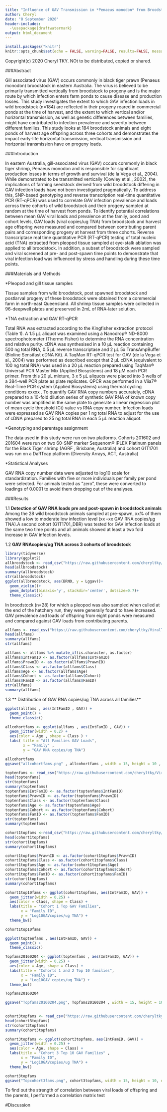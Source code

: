 ```yaml
---
title: "Influence of GAV Transmission in *Penaeus monodon* from Broodstock to Offspring: Implications for Breeding Programmes"
author: Cheryl
date: "8 September 2020"
header-includes:
  -\usepackage{draftwatermark}
output: html_document
---
```


```r
install.packages("knitr")
knitr::opts_chunk$set(echo = FALSE, warning=FALSE, results=FALSE, message=FALSE)
```

Copyright(c) 2020 Cheryl TKY. NOt to be distributed, copied or shared.

###Abstract

Gill associated virus (GAV) occurs commonly in black tiger prawn (Penaeus monodon) broodstock in eastern Australia. The virus is believed to be primarily transmitted vertically from broodstock to progeny and is the major route by which infection enters farm ponds to cause disease and production losses. This study investigates the extent to which GAV infection loads in wild broodstock (n=184) are reflected in their progeny reared in commercial ponds at the time of harvest, and the extent to which vertical and/or horizontal transmission, as well as genetic differences between families, might have contributed to infection prevalence and severity between different families. This study looks at 184 broodstock animals and eight ponds of harvest age offspring across three cohorts and demonstrates the impact early-life horizontal transmission, vertical transmission and horizontal transmission have on progeny loads.


###Introduction

In eastern Australia, gill-associated virus (GAV) occurs commonly in black tiger shrimp, Penaeus monodon and is responsible for significant production losses in terms of growth and survival (de la Vega et al., 2004). While demonstrated to be transmitted vertically (Cowley et al., 2002), the implications of farming seedstock derived from wild broodstock differing in GAV infection loads have not been investigated pragmatically. To address this, SNP-based genotyping and reverse transcription real-time quantitative PCR (RT-qPCR) was used to correlate GAV infection prevalence and loads across three cohorts of wild broodstock and their progeny sampled at random at the time of harvest from ponds. 
To identify potential correlations between mean GAV viral loads and prevalence at the family, pond and cohort levels, GAV loads (viral copies/ug TNA) from broodstock and harvest age offspring were measured and compared between contributing parent pairs and corresponding progeny at harvest from three cohorts. Reverse transcriptase real time quantitative PCR (RT-qPCR) testing of total nucleic acid (TNA) extracted from pleopod tissue sampled at eye-stalk ablation was applied to all broodstock. In addition, a subset of broodstock were sampled and viral screened at pre- and post-spawn time points to demonstrate that viral infection load was influenced by stress and handling during these time points.


###Materials and Methods

*Pleopod and gill tissue samples

Tissue samples from wild broodstock, post spawned broodstock and postlarval progeny of these broodstock were obtained from a commercial farm in north-east Queensland. All shrimp tissue samples were collected in 96-deepwell plates and preserved in 2mL of RNA-later solution.

*TNA extraction and GAV RT-qPCR

Total RNA was extracted according to the Kingfisher extraction protocol (Table 1). A 1.5 µL aliquot was examined using a Nanodrop® ND-8000 spectrophotometer (Thermo Fisher) to determine the RNA concentration and relative purity. cDNA was synthesised in a 10 μL reaction containing 500 ng total RNA, 0.5 μL reverse transcriptase and 2 μL 5x TransAmpBuffer (Bioline Sensifast cDNA Kit). A TaqMan RT-qPCR test for GAV (de la Vega et al., 2004) was performed as described except that 2 µL cDNA (equivalent to 100 ng total RNA) was used in a 20 µL reaction prepared using TaqMan® Universal PCR Master Mix (Applied Biosystems) and 18 µM each PCR primer. From this 20 µL mixture, 3 x 5 µL aliquots were placed into 3 wells of a 384-well PCR plate as plate replicates. QPCR was performed in a Viia7® Real-Time PCR system (Applied Biosystems) using thermal cycling conditions xxxxx . To quantify GAV RNA copy numbers accurately, cDNA prepared to a 10-fold dilution series of synthetic GAV RNA of known copy number was amplified in the same plate to generate a linear regression plot of mean cycle threshold (Ct) value vs RNA copy number. Infection loads were expressed as GAV RNA copies per 1 ng total RNA to adjust for the use of cDNA prepared to 25 ng total RNA in each 5 µL reaction aliquot.

*Genotyping and parentage assignment

The data used in this study were run on two platforms. Cohorts 201602 and 201604 were run on two 60-SNP marker Sequenom® iPLEX Platinum panels for the Black Tiger shrimp (AGRF , Brisbane, Australia) and cohort G1T1701 was run on a DaRTcap platform (Diversity Arrays, ACT, Australia)

*Statistical Analyses

GAV RNA copy number data were adjusted to log10 scale for standardization. Families with five or more individuals per family per pond were selected. For animals tested as “zero”, these were converted to loadings of 0.0001 to avoid them dropping out of the analyses. 


###Results

1.1 **Detection of GAV RNA loads pre and post-spawn in broodstock animals**
Among the 28 wild broodstock animals sampled at pre-spawn, xx% of them showed a low to moderate low infection level (xx –xx GAV RNA copies/µg TNA).A second cohort (G1T1701_DBR) was tested for GAV infection loads at the same two time points and all animals showed at least a two fold increase in GAV infection levels. 


1.2 **GAV RNAcopies/ug TNA across 3 cohorts of broodstock**
```r
library(tidyverse)
library(ggplot2)
allbroodstock <- read_csv("https://raw.githubusercontent.com/cheryltky/ViralTransmission/master/Working%20Files/allcohorts_broodstock.csv")
head(allbroodstock)
summary(allbroodstock)
str(allbroodstock)
ggplot(allbroodstock, aes(BRNO, y = Lggav))+
  geom_violin()+
  geom_dotplot(binaxis='y', stackdir='center', dotsize=0.7)+
  theme_classic()

```


In broodstock (n=28) for which a pleopod was also sampled when culled at the end of the hatchery run, they were generally found to have increased.  GAV prevalence and loads of offspring from eight ponds were measured and compared against GAV loads from contributing parents.

```r
allfams <- read_csv("https://raw.githubusercontent.com/cheryltky/ViralTransmission/master/Working%20Files/allcohortfamsv2.csv")
head(allfams)
summary(allfams)
str(allfams)

allfams <- allfams %>% mutate_if(is.character, as.factor)
allfams$IntFamID <- as.factor(allfams$IntFamID)
allfams$PrawnID <- as.factor(allfams$PrawnID)
allfams$Class <- as.factor(allfams$Class)
allfams$Age <- as.factor(allfams$Age)
allfams$Cohort <- as.factor(allfams$Cohort)
allfams$FamID <- as.factor(allfams$FamID)
str(allfams)
summary(allfams)

```

1.3 ** Distribution of GAV RNA copies/ug TNA across all families**
```r
ggplot(allfams , aes(IntFamID , GAV)) +
  geom_point() +
  theme_classic()
```


```r
allcohortfams <- ggplot(allfams , aes(IntFamID , GAV)) +
  geom_jitter(width = 0.2) +
  aes(color = Age , shape = Class ) +
  labs( title = "All Families GAV Loads",
        x = "Family" , 
        y = "GAV RNA copies/ug TNA")

allcohortfams
ggsave("allcohortfams.png" , allcohortfams , width = 15, height = 10 , dpi = 300)
```


```r
toptenfams <- read_csv("https://raw.githubusercontent.com/cheryltky/ViralTransmission/master/Working%20Files/201602_04_10fams_26112019.csv")
head(toptenfams)
str(toptenfams)
summary(toptenfams)
toptenfams$IntFamID <- as.factor(toptenfams$IntFamID)
toptenfams$PrawnID <- as.factor(toptenfams$PrawnID)
toptenfams$Class <- as.factor(toptenfams$Class)
toptenfams$Age <- as.factor(toptenfams$Age)
toptenfams$Cohort <- as.factor(toptenfams$Cohort)
toptenfams$FamID <- as.factor(toptenfams$FamID)
str(toptenfams)
summary(toptenfams)

```


```r
cohort1topfams <-read_csv("https://raw.githubusercontent.com/cheryltky/ViralTransmission/master/Working%20Files/201602topfams.csv")
head(cohort1topfams)
str(cohort1topfams)
summary(cohort1topfams)

cohort1topfams$PrawnID <- as.factor(cohort1topfams$PrawnID)
cohort1topfams$Class <- as.factor(cohort1topfams$Class)
cohort1topfams$Age <- as.factor(cohort1topfams$Age)
cohort1topfams$Cohort <- as.factor(cohort1topfams$Cohort)
cohort1topfams$FamID <- as.factor(cohort1topfams$FamID)
str(cohort1topfams)
summary(cohort1topfams)

cohort1top10fams <- ggplot(cohort1topfams, aes(IntFamID, GAV)) +
  geom_jitter(width = 0.25) +
  aes(color = Class, shape = Class) +
  labs(title = "Cohort 1 Top GAV Families",
       x = "Family ID",
       y = "Log10GAVcopies/ug TNA") +
  theme_bw()

cohort1top10fams
```



```r
ggplot(toptenfams , aes(IntFamID, GAV)) +
  geom_point() + 
  theme_classic()

Topfams20160204 <- ggplot(toptenfams , aes(IntFamID, GAV)) +
  geom_jitter(width = 0.25) +
  aes(color = Age, shape = Class) +
  labs(title = "Cohorts 1 and 2 Top 10 families",
       x = "Family ID",
       y = "Log10GAV copies/ug TNA") +
  theme_bw()

Topfams20160204

ggsave("Topfams20160204.png", Topfams20160204 , width = 15, height = 10, dpi = 300)
  

```


```r
cohort3topfams <- read_csv("https://raw.githubusercontent.com/cheryltky/ViralTransmission/master/Working%20Files/201701top10fams.csv")
head(cohort3topfams)
str(cohort3topfams)
summary(cohort3topfams)

cohort3topfams <- ggplot(cohort3topfams, aes(IntFamID, GAV)) +
  geom_jitter(width = 0.25) +
  aes(color = Age, shape = Class) +
  labs(title = "Cohort 3 Top 10 GAV Families" ,
       x = "Family ID",
       y = "Log10GAVcopies/ug TNA") +
  theme_bw()

cohort3topfams
ggsave("Topcohort3fams.png", cohort3topfams, width = 15, height = 10, dpi = 300)
```

To find out the strength of correlation between viral loads of offspring and the parents, I performed a correlation matrix test

#Discussion